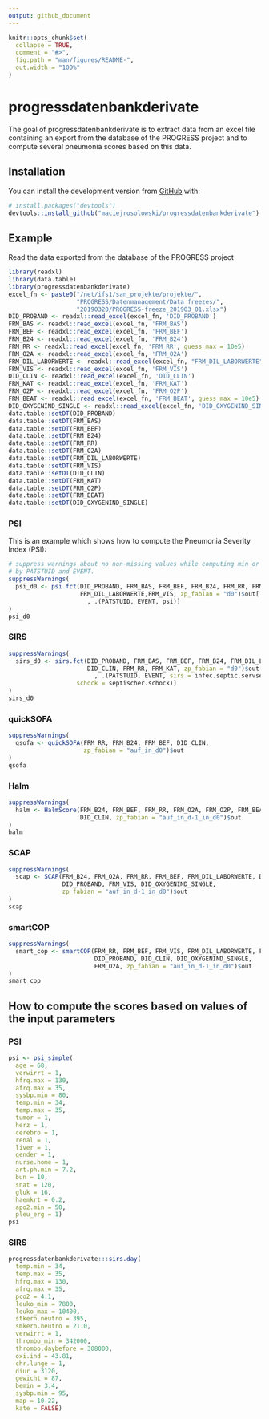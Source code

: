 ```yaml
---
output: github_document
---
```


<!-- README.md is generated from README.Rmd. Please edit that file -->

```r
knitr::opts_chunk$set(
  collapse = TRUE,
  comment = "#>",
  fig.path = "man/figures/README-",
  out.width = "100%"
)
```

# progressdatenbankderivate

<!-- badges: start -->
<!-- badges: end -->

The goal of progressdatenbankderivate is to extract data from an excel file 
containing an export from the database of the PROGRESS project and to compute 
several pneumonia scores based on this data.

## Installation

You can install the development version from [GitHub](https://github.com/) with:

``` r
# install.packages("devtools")
devtools::install_github("maciejrosolowski/progressdatenbankderivate")
```
## Example

Read the data exported from the database of the PROGRESS project

```r
library(readxl)
library(data.table)
library(progressdatenbankderivate)
excel_fn <- paste0("/net/ifs1/san_projekte/projekte/", 
                   "PROGRESS/Datenmanagement/Data_freezes/", 
                   "20190320/PROGRESS-freeze_201903_01.xlsx")
DID_PROBAND <- readxl::read_excel(excel_fn, 'DID_PROBAND')
FRM_BAS <- readxl::read_excel(excel_fn, 'FRM_BAS')
FRM_BEF <- readxl::read_excel(excel_fn, 'FRM_BEF')
FRM_B24 <- readxl::read_excel(excel_fn, 'FRM_B24')
FRM_RR <- readxl::read_excel(excel_fn, 'FRM_RR', guess_max = 10e5)
FRM_O2A <- readxl::read_excel(excel_fn, 'FRM_O2A')
FRM_DIL_LABORWERTE <- readxl::read_excel(excel_fn, "FRM_DIL_LABORWERTE")
FRM_VIS <- readxl::read_excel(excel_fn, 'FRM_VIS')
DID_CLIN <- readxl::read_excel(excel_fn, 'DID_CLIN')
FRM_KAT <- readxl::read_excel(excel_fn, 'FRM_KAT')
FRM_O2P <- readxl::read_excel(excel_fn, 'FRM_O2P')
FRM_BEAT <- readxl::read_excel(excel_fn, 'FRM_BEAT', guess_max = 10e5)
DID_OXYGENIND_SINGLE <- readxl::read_excel(excel_fn, 'DID_OXYGENIND_SINGLE')
data.table::setDT(DID_PROBAND)
data.table::setDT(FRM_BAS)
data.table::setDT(FRM_BEF)
data.table::setDT(FRM_B24)
data.table::setDT(FRM_RR)
data.table::setDT(FRM_O2A)
data.table::setDT(FRM_DIL_LABORWERTE)
data.table::setDT(FRM_VIS)
data.table::setDT(DID_CLIN)
data.table::setDT(FRM_KAT)
data.table::setDT(FRM_O2P)
data.table::setDT(FRM_BEAT)
data.table::setDT(DID_OXYGENIND_SINGLE)
```

### PSI

This is an example which shows how to compute the Pneumonia Severity Index
(PSI):

```r
# suppress warnings about no non-missing values while computing min or max
# by PATSTUID and EVENT.
suppressWarnings(
  psi_d0 <- psi.fct(DID_PROBAND, FRM_BAS, FRM_BEF, FRM_B24, FRM_RR, FRM_O2A, 
                    FRM_DIL_LABORWERTE,FRM_VIS, zp_fabian = "d0")$out[
                      , .(PATSTUID, EVENT, psi)]
)
psi_d0
```

### SIRS

```r
suppressWarnings(
  sirs_d0 <- sirs.fct(DID_PROBAND, FRM_BAS, FRM_BEF, FRM_B24, FRM_DIL_LABORWERTE,
                      DID_CLIN, FRM_RR, FRM_KAT, zp_fabian = "d0")$out[
                        , .(PATSTUID, EVENT, sirs = infec.septic.servsept,
                   schock = septischer.schock)]
)
sirs_d0
```

### quickSOFA

```r
suppressWarnings(
  qsofa <- quickSOFA(FRM_RR, FRM_B24, FRM_BEF, DID_CLIN,
                     zp_fabian = "auf_in_d0")$out
)
qsofa
```

### Halm

```r
suppressWarnings(
  halm <- HalmScore(FRM_B24, FRM_BEF, FRM_RR, FRM_O2A, FRM_O2P, FRM_BEAT,
                    DID_CLIN, zp_fabian = "auf_in_d-1_in_d0")$out
)
halm
```

### SCAP

```r
suppressWarnings(
  scap <- SCAP(FRM_B24, FRM_O2A, FRM_RR, FRM_BEF, FRM_DIL_LABORWERTE, DID_CLIN,
               DID_PROBAND, FRM_VIS, DID_OXYGENIND_SINGLE,
               zp_fabian = "auf_in_d-1_in_d0")$out
)
scap
```

### smartCOP

```r
suppressWarnings(
  smart_cop <- smartCOP(FRM_RR, FRM_BEF, FRM_VIS, FRM_DIL_LABORWERTE, FRM_B24,
                        DID_PROBAND, DID_CLIN, DID_OXYGENIND_SINGLE,
                        FRM_O2A, zp_fabian = "auf_in_d-1_in_d0")$out
)
smart_cop
```

## How to compute the scores based on values of the input parameters

### PSI

```r
psi <- psi_simple(
  age = 68,
  verwirrt = 1,
  hfrq.max = 130,
  afrq.max = 35,
  sysbp.min = 80,
  temp.min = 34,
  temp.max = 35,
  tumor = 1,
  herz = 1,
  cerebro = 1,
  renal = 1,
  liver = 1,
  gender = 1,
  nurse.home = 1,
  art.ph.min = 7.2,
  bun = 10,
  snat = 120,
  gluk = 16,
  haemkrt = 0.2,
  apo2.min = 50,
  pleu_erg = 1)
psi
```

### SIRS

```r
progressdatenbankderivate:::sirs.day(
  temp.min = 34, 
  temp.max = 35, 
  hfrq.max = 130, 
  afrq.max = 35, 
  pco2 = 4.1, 
  leuko_min = 7800, 
  leuko_max = 10400, 
  stkern.neutro = 395, 
  smkern.neutro = 2110, 
  verwirrt = 1,
  thrombo_min = 342000, 
  thrombo.daybefore = 308000,
  oxi.ind = 43.81,
  chr.lunge = 1,
  diur = 3120,
  gewicht = 87, 
  bemin = 3.4, 
  sysbp.min = 95, 
  map = 10.22,
  kate = FALSE)
```

